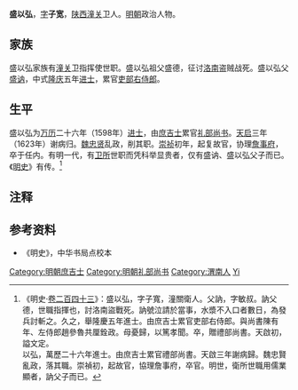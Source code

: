{{明清人物信息框
| 姓名 = 盛以弘
| 原名 =
| 圖片名稱= 
| 圖片大小 =
| 圖片說明 = 
| 最高職務 = 禮部尚書
| 國家 = 大明 
| 爵位 =
| 籍貫 = 陕西[[潼关卫|潼关卫]]籍
| 族裔 = 
| 字號 = 字子寬
| 諡號 =
| 出生日期 = 生年不詳
| 出生地點 = 
| 逝世日期 = 卒年不詳
| 逝世地點 =
| 墓葬 =
| 配偶 = 
| 親屬 = 父 [[盛訥|盛訥]]
| 出身 =
* 萬曆二十六年（1598年）戊戌科同進士出身
| 經歷 =
| 著作 =  
}}

'''盛以弘'''，[[表字|字]]'''子宽'''，[[陕西|陕西]][[潼关|潼关]]卫人。[[明朝|明朝]]政治人物。

==家族==
盛以弘家族有[[潼关|潼关]]卫指挥使世职。盛以弘祖父盛德，征讨[[洛南|洛南]]盗贼战死。盛以弘父[[盛讷|盛讷]]，中式[[隆庆_(明朝)|隆庆]]五年[[进士|进士]]，累官[[吏部右侍郎|吏部右侍郎]]。

==生平==
盛以弘为[[万历|万历]]二十六年（1598年）[[进士|进士]]，由[[庶吉士|庶吉士]]累官[[礼部尚书|礼部尚书]]。[[天启|天启]]三年（1623年）谢病归。[[魏忠贤|魏忠贤]]乱政，削其职。[[崇祯|崇祯]]初年，起复故官，协理[[詹事府|詹事府]]，卒于任内。有明一代，有[[卫所|卫所]]世职而凭科举显贵者，仅有盛讷、盛以弘父子而已。《[[明史|明史]]》有传。<ref>《明史·[[s:明史/卷243|卷二百四十三]]》：盛以弘，字子寬，潼關衛人。父訥，字敏叔。訥父德，世職指揮也，討洛南盜戰死。訥號泣請於當事，水漿不入口者數日，為發兵討斬之。久之，舉隆慶五年進士。由庶吉士累官吏部右侍郎。與尚書陳有年、左侍郎趙參魯共厘銓政。母憂歸，以篤孝聞。卒，贈禮部尚書。天啟初，謚文定。<br>以弘，萬歷二十六年進士。由庶吉士累官禮部尚書。天啟三年謝病歸。魏忠賢亂政，落其職。崇禎初，起故官，協理詹事府，卒官。明世，衛所世職用儒業顯者，訥父子而已。</ref>

==注释==
{{reflist}}

==参考资料==
*《明史》，中华书局点校本

{{萬曆二十六年戊戌科殿試金榜}}

{{DEFAULTSORT:Sheng盛}}
[[Category:明朝庶吉士|Category:明朝庶吉士]]
[[Category:明朝礼部尚书|Category:明朝礼部尚书]]
[[Category:渭南人|Category:渭南人]]
[[Category:盛姓|Yi]]